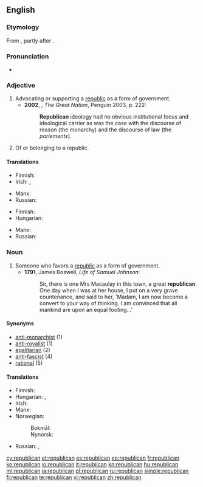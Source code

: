 {{also|Republican}}
==English==

===Etymology===
From {{suffix|republic|an}}, partly after {{etyl|fr}} {{term|républicain}}.

===Pronunciation===
* {{a|UK}} {{IPA|/ɹɪˈpʌblɪkən/}}

===Adjective===
{{en-adj}}

# Advocating or supporting a [[republic]] as a form of government. {{defdate|from 17th c.}}
#* '''2002''', {{w|Colin Jones (historian)|Colin Jones}}, ''The Great Nation'', Penguin 2003, p. 222:
#*: '''Republican''' ideology had no obvious institutional focus and ideological carrier as was the case with the discourse of reason (the monarchy) and the discourse of law (the ''parlements'').
# Of or belonging to a republic. {{defdate|from 17th c.}}

====Translations====
{{trans-top|favoring a republic}}
* Finnish: {{t-|fi|tasavaltalainen}}
* Irish: {{t-|ga|poblachtach}}, {{t-|ga|poblachtánach}}
{{trans-mid}}
* Manx: {{t-|gv|pobblaghtagh}}
* Russian: {{t+|ru|республиканский|tr=respublikánskij|sc=Cyrl}}
{{trans-bottom}}

{{trans-top|of or belonging to a republic}}
* Finnish: {{t-|fi|tasavaltalainen}}
* Hungarian: {{t+|hu|köztársasági}}
{{trans-mid}}
* Manx: {{t-|gv|pobblaghtagh}}
* Russian: {{t+|ru|республиканский|tr=respublikánskij|sc=Cyrl}}
{{trans-bottom}}

===Noun===
{{en-noun}}

# Someone who favors a [[republic]] as a form of government. {{defdate|from 17th c.}}
#* '''1791''', James Boswell, ''Life of Samuel Johnson'':
#*: Sir, there is one Mrs Macaulay in this town, a great '''republican'''. One day when I was at her house, I put on a very grave countenance, and said to her, 'Madam, I am now become a convert to your way of thinking. I am convinced that all mankind are upon an equal footing...'

====Synonyms====
* [[anti-monarchist]] (1)
* [[anti-royalist]] (1)
* [[egalitarian]] (2)
* [[anti-fascist]] (4)
* [[rational]] (5)

====Translations====
{{trans-top|someone who favors a republic}}
* Finnish: {{t-|fi|tasavaltalainen}}
* Hungarian: {{t+|hu|republikánus}}, {{t-|hu|köztársaságpárti}}
* Irish: {{t-|ga|poblachtach|m}}
* Manx: {{t-|gv|pobblaghtagh|m}}
* Norwegian:
*: Bokmål: {{t+|nb|republikaner|m}}
*: Nynorsk: {{t-|nn|republikanar|m}}
{{trans-mid}}
* Russian: {{t+|ru|республиканец|m|tr=respublikánec|sc=Cyrl}}, {{t+|ru|республиканка|f|tr=respublikánka|sc=Cyrl}}
{{trans-bottom}}

[[cy:republican]]
[[et:republican]]
[[es:republican]]
[[eo:republican]]
[[fr:republican]]
[[ko:republican]]
[[io:republican]]
[[it:republican]]
[[kn:republican]]
[[hu:republican]]
[[ml:republican]]
[[ja:republican]]
[[pl:republican]]
[[ru:republican]]
[[simple:republican]]
[[fi:republican]]
[[te:republican]]
[[vi:republican]]
[[zh:republican]]